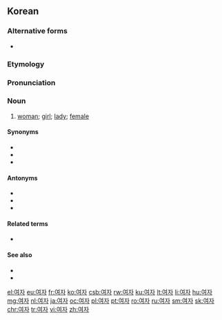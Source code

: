 ==Korean==

===Alternative forms===
* {{ko-l|녀자}} {{qualifier|North Korea}}

===Etymology===
{{ko-etym-Sino|女|female|子|offspring}}

===Pronunciation===
{{ko-IPA}}

===Noun===
{{ko-noun|hanja=女子}}

# [[woman]]; [[girl]]; [[lady]]; [[female]]

====Synonyms====
* {{ko-l|계집||woman; girl}}
* {{ko-l|아내||wife}}
* {{ko-l|여성||yeoseong|female|女性}}

====Antonyms====
* {{ko-l|사내||man; husband}}
* {{ko-l|남자||namja|man, male|男子}}
* {{ko-l|남성||namseong|male|男性}}

====Related terms====
* {{ko-l|남녀||men and women|男女}}

====See also====
* {{ko-l|어른||adult}}
* {{ko-l|아이||child}}

[[el:여자]]
[[eu:여자]]
[[fr:여자]]
[[ko:여자]]
[[csb:여자]]
[[rw:여자]]
[[ku:여자]]
[[lt:여자]]
[[li:여자]]
[[hu:여자]]
[[mg:여자]]
[[nl:여자]]
[[ja:여자]]
[[oc:여자]]
[[pl:여자]]
[[pt:여자]]
[[ro:여자]]
[[ru:여자]]
[[sm:여자]]
[[sk:여자]]
[[chr:여자]]
[[tr:여자]]
[[vi:여자]]
[[zh:여자]]
